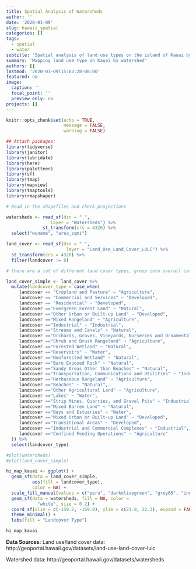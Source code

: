 ```yaml
---
title: Spatial Analysis of Watersheds
author: ''
date: '2020-01-09'
slug: hawaii_spatial
categories: []
tags:
  - spatial
  - water
subtitle: 'Spatial analysis of land use types on the island of Kauai by watershed'
summary: 'Mapping land use type on Kauai by watershed'
authors: []
lastmod: '2020-01-09T15:02:28-08:00'
featured: no
image:
  caption: ''
  focal_point: ''
  preview_only: no
projects: []
---
```


```r
knitr::opts_chunk$set(echo = TRUE,
                      message = FALSE,
                      warning = FALSE)
```



```r
## Attach packages:
library(tidyverse)
library(janitor)
library(lubridate)
library(here)
library(paletteer)
library(sf)
library(tmap)
library(mapview)
library(tmaptools)
library(rmapshaper)
```

```r
# Read in the shapefiles and check projections

watersheds <- read_sf(dsn = ".",
                 layer = "Watersheds") %>% 
              st_transform(crs = 4326) %>% 
  select("wuname", "area_sqmi")

land_cover <- read_sf(dsn = ".",
                       layer = "Land_Use_Land_Cover_LULC") %>% 
  st_transform(crs = 4326) %>% 
  filter(landcover != 0)

# there are a lot of different land cover types, group into overall categories

land_cover_simple <- land_cover %>% 
  mutate(landcover_type = case_when(
     landcover == "Cropland and Pasture" ~ "Agriculture",
     landcover == "Commercial and Services" ~ "Developed",
     landcover == "Residential" ~ "Developed",          
     landcover =="Evergreen Forest Land" ~ "Natural",   
     landcover =="Other Urban or Built-up Land" ~ "Developed",
     landcover =="Mixed Rangeland" ~ "Agriculture",           
     landcover =="Industrial" ~ "Industrial",                    
     landcover =="Streams and Canals" ~ "Natural",      
     landcover =="Orchards, Groves, Vineyards, Nurseries and Ornamental Horticultural Areas" ~ "Agriculture",
     landcover =="Shrub and Brush Rangeland" ~ "Agriculture",
     landcover =="Forested Wetland" ~ "Natural",        
     landcover =="Reservoirs" ~ "Water",                
     landcover =="Nonforested Wetland" ~ "Natural",     
     landcover =="Bare Exposed Rock" ~ "Natural",       
     landcover =="Sandy Areas Other than Beaches" ~ "Natural",
     landcover =="Transportation, Communications and Utilities" ~ "Industrial",
     landcover =="Herbaceous Rangeland" ~ "Agriculture",
     landcover =="Beaches" ~ "Natural",                 
     landcover =="Other Agricultural Land" ~ "Agriculture",
     landcover =="Lakes" ~ "Water",                     
     landcover =="Strip Mines, Quarries, and Gravel Pits" ~ "Industrial",
     landcover =="Mixed Barren Land" ~ "Natural",       
     landcover =="Bays and Estuaries" ~ "Water",        
     landcover =="Mixed Urban or Built-up Land" ~ "Developed",
     landcover =="Transitional Areas" ~ "Developed",    
     landcover =="Industrial and Commercial Complexes" ~ "Industrial",  
     landcover =="Confined Feeding Operations" ~ "Agriculture"
  )) %>% 
  select(landcover_type)
```

```r
#plot(watersheds)
#plot(land_cover_simple)
```

```r
hi_map_kauai <- ggplot() +
  geom_sf(data = land_cover_simple,
          aes(fill = landcover_type),
          color = NA) +
  scale_fill_manual(values = c("peru", "darkolivegreen", "grey65", "indianred4", "cadetblue4")) +
  geom_sf(data = watersheds, fill = NA, color = 
            "white", size = 0.2) +
  coord_sf(xlim = c(-159.2, -159.8), ylim = c(21.8, 22.3), expand = FALSE) +
  theme_minimal() +
  labs(fill = "Landcover Type")

hi_map_kauai

```

**Data Sources:**
Land use/land cover data: http://geoportal.hawaii.gov/datasets/land-use-land-cover-lulc

Watershed data: http://geoportal.hawaii.gov/datasets/watersheds